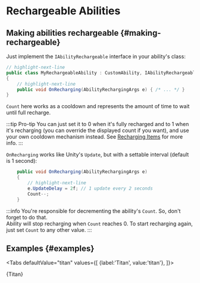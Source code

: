 # Rechargeable Abilities


## Making abilities rechargeable {#making-rechargeable}

Just implement the `IAbilityRechargeable` interface in your ability's class:

```csharp title="MyRechargeableAbility.cs"
// highlight-next-line
public class MyRechargeableAbility : CustomAbility, IAbilityRechargeable
{
    // highlight-next-line
    public void OnRecharging(AbilityRechargingArgs e) { /* ... */ }
}
```

`Count` here works as a cooldown and represents the amount of time to wait until full recharge.

:::tip Pro-tip
You can just set it to 0 when it's fully recharged and to 1 when it's recharging (you can override the displayed count if you want), and use your own cooldown mechanism instead. See [Recharging Items](../recharging-items) for more info.
:::

`OnRecharging` works like Unity's `Update`, but with a settable interval (default is 1 second):

```csharp
    public void OnRecharging(AbilityRechargingArgs e)
    {
        // highlight-next-line
        e.UpdateDelay = 2f; // 1 update every 2 seconds
        Count--;
    }
```

:::info
You're responsible for decrementing the ability's `Count`. So, don't forget to do that.  
Ability will stop recharging when `Count` reaches 0. To start recharging again, just set `Count` to any other value.
:::

## Examples {#examples}



<Tabs defaultValue="titan"
  values={[
    {label:'Titan', value:'titan'},
  ]}>
<TabItem value="titan">

<CodeSnippet>{Titan}</CodeSnippet>

</TabItem>
</Tabs>